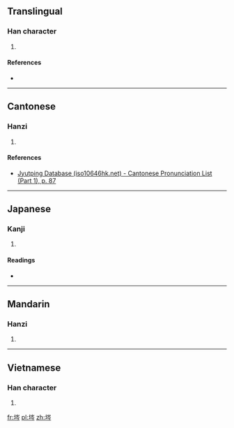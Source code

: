==Translingual==

===Han character===
{{Han char|rn=32|rad=土|as=07|sn=10|four=4212<sub>7</sub>|canj=土山人弓 (GUON)|ids=⿰[[土]][[岑]]}}

# {{defn|Han|sort=土07}}

====References====
* {{Han ref|kx=0229.170|dkj=05105|dj=0465.070|hdz=10445.040|uh=57C1|ud=22465|bh=D158|bd=53592}}

----

==Cantonese==

===Hanzi===
{{yue-hanzi|jyut=[[cam4]]|y=cham4}}

# {{defn|lang=yue|sort=土07}}

====References====
* [http://www.iso10646hk.net/jp/document/download.jsp Jyutping Database (iso10646hk.net) - Cantonese Pronunciation List (Part 1), p. 87]

----

==Japanese==

===Kanji===
{{ja-kanji|grade=|rs=土07}}

# {{defn|lang=ja|sort=土07}}

====Readings====
* {{ja-readings|on=[[しん]] (shin), [[じん]] (jin)|kun=[[つち]] (tsuchi)}}

----

==Mandarin==

===Hanzi===
{{cmn-hanzi|pin=[[cén]] ([[cen2]]), [[dì]] ([[di4]]), [[fāng]] ([[fang1]])|wg=ts'en<sup>2</sup>, ti<sup>4</sup>, fang<sup>1</sup>}}

# {{defn|lang=cmn|sort=土07}}

----

==Vietnamese==

===Han character===
{{vi-hantu|[[gậm]]|rs=土07}}

# {{defn|lang=vi|sort=土07}}

[[fr:埁]]
[[pl:埁]]
[[zh:埁]]